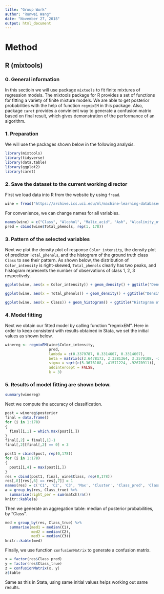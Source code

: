 ---
title: "Group Work"
author: "Runwei Wang"
date: "November 27, 2018"
output: html_document
---
# Method {.tabset .tabset-fade .tabset-pills} 

## R (mixtools) {.tabset .tabset-fade .tabset-pills} 

### 0. General information 

In this sectioin we will use package `mixtools` to fit finite mixtures of regression models. The mixtools package for R provides a set of functions for fitting a variety of finite mixture models. We are able to get posterior probabilities with the help of function `regmixEM` in this package. Also, package `caret` provides a convinient way to generate a confusion matrix based on final result, which gives demonstration of the performance of an algorithm.


### 1. Preparation
We will use the packages shown below in the following analysis.
```{r echo = TRUE, message = FALSE}
library(mixtools)
library(tidyverse)
library(data.table)
library(ggplot2)
library(caret)
```

### 2. Save the dataset to the current working director
First we load data into R from the website by using `fread`.
```{r echo=TRUE, message=FALSE}
wine = fread("https://archive.ics.uci.edu/ml/machine-learning-databases/wine/wine.data", header = F)
```

For convenience, we can change names for all variables.
```{r echo=TRUE, message=FALSE}
names(wine) = c("Class", "Alcohol", "Malic_acid", "Ash", "Alcalinity_of_ash", "Magnesium", "Total_phenols", "Flavanoids", "Nonflavanoid_phenols", "Proanthocyanins", "Color_intensity", "Hue", "OD280/OD315_of_diluted_wines", "Proline")
pred = cbind(wine$Total_phenols, rep(1, 178))
```

### 3. Pattern of the selected variables
Next we plot the density plot of response `Color_intensity`, the density plot of predictor `Total_phenols`, and the histogram of the ground truth class `Class` to see their pattern. As shown below, the distribution of `Color_intensity` is right-skewed, `Total_phenols` clearly has two peaks, and histogram represents the number of observations of class 1, 2, 3 respectively.
```{r echo=FALSE, message=FALSE}
ggplot(wine, aes(x = Color_intensity)) + geom_density() + ggtitle("Density plot of response 'Color_intensity'") + theme(plot.title = element_text(hjust = 0.5))
```

```{r echo=FALSE, message=FALSE}
ggplot(wine, aes(x = Total_phenols)) + geom_density() + ggtitle("Density plot of predictor 'Total_phenols'") + theme(plot.title = element_text(hjust = 0.5))
```

```{r echo=FALSE, message=FALSE}
ggplot(wine, aes(x = Class)) + geom_histogram() + ggtitle("Histogram of the ground truth class 'Class'") + theme(plot.title = element_text(hjust = 0.5))
```

### 4. Model fitting
Next we obtain our  fitted model by calling function "regmixEM". Here in order to keep consistent with results obtained in Stata, we set the initial values as shown below.
```{r echo=TRUE, message=FALSE}
winereg <- regmixEM(wine$Color_intensity, 
                    pred, 
                    lambda = c(0.3370787, 0.3314607, 0.3314607),
                    beta = matrix(c(2.6478173, 2.3281364, 3.2570108, -3.3001476, 2.9323563, -4.4052074), nrow = 2, ncol = 3), 
                    sigma = sqrt(c(5.3676108, .41571224, .92670911)), 
                    addintercept = FALSE, 
                    k = 3)
```

### 5. Results of model fitting are shown below.
```{r echo=TRUE, message=TRUE}
summary(winereg)
```

Next we compute the accuracy of classification.
```{r echo=FALSE, message=FALSE}
post = winereg$posterior
final = data.frame()
for (i in 1:178)
{
  final[i,1] = which.max(post[i,])
}
final[,2] = final[,1]-1
final[,2][final[,2] == 0] = 3

post1 = cbind(post, rep(0,178))
for (i in 1:178)
{
  post1[i,4] = max(post[i,])
}
res = cbind(post1, final, wine$Class, rep(0,178))
res[,8][res[,6] == res[,7]] = 1
names(res) = c('C1', 'C2', 'C3', 'Max', 'Cluster', 'Class_pred', 'Class_true', 'match')
a = group_by(res, Class_true) %>%
  summarise(right_per = sum(match)/n())
knitr::kable(a)
```

Then we generate an aggregation table: median of posterior probabilities, by “Class”.
```{r echo=TRUE, message=FALSE}
med = group_by(res, Class_true) %>%
  summarise(med1 = median(C1), 
            med2 = median(C2), 
            med3 = median(C3))
knitr::kable(med)
```

Finally, we use function `confusionMatrix` to generate a confusion matrix.
```{r echo=TRUE, message=FALSE}
x = factor(res$Class_pred)
y = factor(res$Class_true)
z = confusionMatrix(x, y)
z$table
```

Same as this in Stata, using same initial values helps working out same results. 

